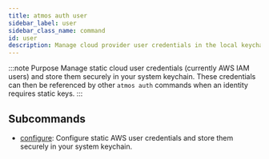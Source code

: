 ```yaml
---
title: atmos auth user
sidebar_label: user
sidebar_class_name: command
id: user
description: Manage cloud provider user credentials in the local keychain.
---
```


:::note Purpose
Manage static cloud user credentials (currently AWS IAM users) and store them securely in your system keychain. These credentials can then be referenced by other `atmos auth` commands when an identity requires static keys.
:::

## Subcommands

- [configure](./user-configure): Configure static AWS user credentials and store them securely in your system keychain.

